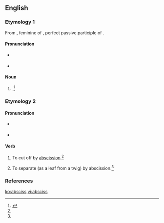 ==English==

===Etymology 1===
From {{etyl|la|en}} {{term|abscissa|lang=la}}, feminine of {{term|abscissus|lang=la}}, perfect passive participle of {{term|abscindo|abscindō|cut asunder|lang=la}}.

====Pronunciation====
* {{a|RP}} {{IPA|/ˈæb.sɪs/}}
* {{a|US}} {{IPA|/ˈæb.sɪs/}}

====Noun====
{{en-noun|es}}

# {{alternate form of |abscissa}}.{{defdate|First attested in the late 17<sup>th</sup> century.}}<ref name=SOED>{{reference-book | last =| first = | authorlink =  | coauthors =  | editor =Brown, Lesley  | others =  | title = The Shorter Oxford English Dictionary | origdate =  | origyear = 1933| origmonth =  | url =  | format =  | accessdate =  | accessyear =  | accessmonth =  | edition = 5th | date =  | year =2003| month =  | publisher =Oxford University Press  | location =Oxford, UK | language =  | id =  | doi = | isbn =978-0-19-860575-7 | lccn = | ol = | pages =8| chapter =  | chapterurl =  | quote =}}</ref>

===Etymology 2===
{{back-form|abscission}}

====Pronunciation====
* {{a|RP}} {{IPA|/əbˈsɪs/}}
* {{a|US}} {{IPA|/æbˈsɪs/}}
{{rfap|UK|UK}}

====Verb====
{{en-verb|absciss|es}}

# {{transitive}} To cut off by [[abscission]].{{defdate|First attested in the mid 19<sup>th</sup> century.}}<ref name=SOED/>
# {{intransitive}} To separate (as a leaf from a twig) by abscission.{{defdate|First attested in the mid 19<sup>th</sup> century.}}<ref name=SOED/>

===References===
<references/>

[[ko:absciss]]
[[vi:absciss]]
